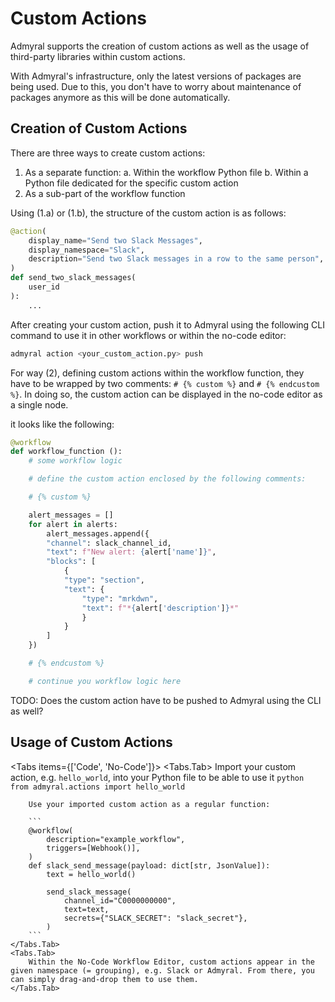 
# Custom Actions

Admyral supports the creation of custom actions as well as the usage of third-party libraries within custom actions.

<Callout type="info">
	With Admyral's infrastructure, only the latest versions of packages are
	being used. Due to this, you don't have to worry about maintenance of
	packages anymore as this will be done automatically.
</Callout>

## Creation of Custom Actions

There are three ways to create custom actions:

1. As a separate function:
   a. Within the workflow Python file
   b. Within a Python file dedicated for the specific custom action
2. As a sub-part of the workflow function

Using (1.a) or (1.b), the structure of the custom action is as follows:

```python
@action(
    display_name="Send two Slack Messages",
    display_namespace="Slack",
    description="Send two Slack messages in a row to the same person",
)
def send_two_slack_messages(
    user_id
):
    ...
```

After creating your custom action, push it to Admyral using the following CLI command to use it in other workflows or within the no-code editor:

```bash
admyral action <your_custom_action.py> push
```

For way (2), defining custom actions within the workflow function, they have to be wrapped by two comments: `# {% custom %}` and `# {% endcustom %}`. In doing so, the custom action can be displayed in the no-code editor as a single node.

it looks like the following:

```python
@workflow
def workflow_function ():
    # some workflow logic

    # define the custom action enclosed by the following comments:

    # {% custom %}

    alert_messages = []
    for alert in alerts:
        alert_messages.append({
        "channel": slack_channel_id,
        "text": f"New alert: {alert['name']}",
        "blocks": [
            {
            "type": "section",
            "text": {
                "type": "mrkdwn",
                "text": f"*{alert['description']}*"
                }
            }
        ]
    })

    # {% endcustom %}

    # continue you workflow logic here

```

TODO: Does the custom action have to be pushed to Admyral using the CLI as well?

## Usage of Custom Actions

<Tabs items={['Code', 'No-Code']}>
    <Tabs.Tab>
        Import your custom action, e.g. `hello_world`, into your Python file to be able to use it
    	```python
        from admyral.actions import hello_world
        ```

        Use your imported custom action as a regular function:

        ```
    	@workflow(
    		description="example_workflow",
    		triggers=[Webhook()],
    	)
    	def slack_send_message(payload: dict[str, JsonValue]):
    		text = hello_world()

            send_slack_message(
    			channel_id="C0000000000",
    			text=text,
    			secrets={"SLACK_SECRET": "slack_secret"},
    		)
    	```
    </Tabs.Tab>
    <Tabs.Tab>
    	Within the No-Code Workflow Editor, custom actions appear in the given namespace (= grouping), e.g. Slack or Admyral. From there, you can simply drag-and-drop them to use them.
    </Tabs.Tab>

</Tabs>
